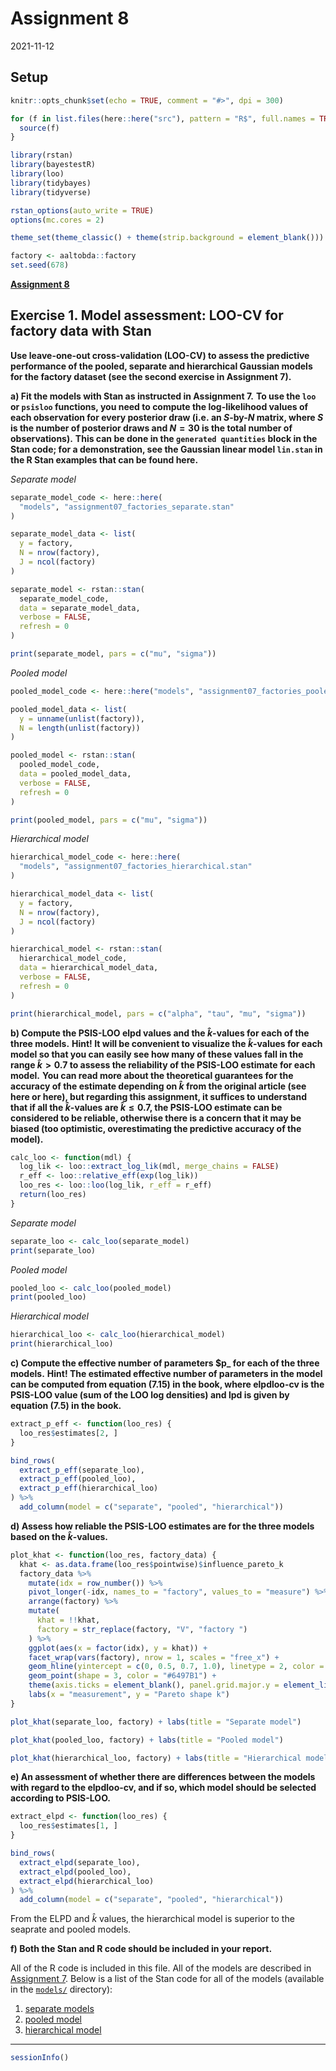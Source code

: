# Assignment 8

2021-11-12

## Setup

```r
knitr::opts_chunk$set(echo = TRUE, comment = "#>", dpi = 300)

for (f in list.files(here::here("src"), pattern = "R$", full.names = TRUE)) {
  source(f)
}

library(rstan)
library(bayestestR)
library(loo)
library(tidybayes)
library(tidyverse)

rstan_options(auto_write = TRUE)
options(mc.cores = 2)

theme_set(theme_classic() + theme(strip.background = element_blank()))

factory <- aaltobda::factory
set.seed(678)
```

**[Assignment 8](assignments/assignment-08.pdf)**

## Exercise 1. Model assessment: LOO-CV for factory data with Stan

**Use leave-one-out cross-validation (LOO-CV) to assess the predictive performance of the pooled, separate and hierarchical Gaussian models for the factory dataset (see the second exercise in Assignment 7).**

**a) Fit the models with Stan as instructed in Assignment 7.**
**To use the `loo` or `psisloo` functions, you need to compute the log-likelihood values of each observation for every posterior draw (i.e. an $S$-by-$N$ matrix, where $S$ is the number of posterior draws and $N = 30$ is the total number of observations).**
**This can be done in the `generated quantities` block in the Stan code; for a demonstration, see the Gaussian linear model `lin.stan` in the R Stan examples that can be found here.**


*Separate model*

```r
separate_model_code <- here::here(
  "models", "assignment07_factories_separate.stan"
)

separate_model_data <- list(
  y = factory,
  N = nrow(factory),
  J = ncol(factory)
)

separate_model <- rstan::stan(
  separate_model_code,
  data = separate_model_data,
  verbose = FALSE,
  refresh = 0
)

print(separate_model, pars = c("mu", "sigma"))
```

*Pooled model*

```r
pooled_model_code <- here::here("models", "assignment07_factories_pooled.stan")

pooled_model_data <- list(
  y = unname(unlist(factory)),
  N = length(unlist(factory))
)

pooled_model <- rstan::stan(
  pooled_model_code,
  data = pooled_model_data,
  verbose = FALSE,
  refresh = 0
)

print(pooled_model, pars = c("mu", "sigma"))
```

*Hierarchical model*

```r
hierarchical_model_code <- here::here(
  "models", "assignment07_factories_hierarchical.stan"
)

hierarchical_model_data <- list(
  y = factory,
  N = nrow(factory),
  J = ncol(factory)
)

hierarchical_model <- rstan::stan(
  hierarchical_model_code,
  data = hierarchical_model_data,
  verbose = FALSE,
  refresh = 0
)

print(hierarchical_model, pars = c("alpha", "tau", "mu", "sigma"))
```

**b) Compute the PSIS-LOO elpd values and the $\hat{k}$-values for each of the three models.**
**Hint! It will be convenient to visualize the $\hat{k}$-values for each model so that you can easily see how many of these values fall in the range $\hat{k} > 0.7$ to assess the reliability of the PSIS-LOO estimate for each model.**
**You can read more about the theoretical guarantees for the accuracy of the estimate depending on $\hat{k}$ from the original article (see here or here), but regarding this assignment, it suffices to understand that if all the $\hat{k}$-values are $\hat{k} \le 0.7$, the PSIS-LOO estimate can be considered to be reliable, otherwise there is a concern that it may be biased (too optimistic, overestimating the predictive accuracy of the model).**

```r
calc_loo <- function(mdl) {
  log_lik <- loo::extract_log_lik(mdl, merge_chains = FALSE)
  r_eff <- loo::relative_eff(exp(log_lik))
  loo_res <- loo::loo(log_lik, r_eff = r_eff)
  return(loo_res)
}
```

*Separate model*

```r
separate_loo <- calc_loo(separate_model)
print(separate_loo)
```

*Pooled model*

```r
pooled_loo <- calc_loo(pooled_model)
print(pooled_loo)
```

*Hierarchical model*

```r
hierarchical_loo <- calc_loo(hierarchical_model)
print(hierarchical_loo)
```

**c) Compute the effective number of parameters $p_\text{eff} for each of the three models.**
**Hint! The estimated effective number of parameters in the model can be computed from equation (7.15) in the book, where elpdloo-cv is the PSIS-LOO value (sum of the LOO log densities) and lpd is given by equation (7.5) in the book.**

```r
extract_p_eff <- function(loo_res) {
  loo_res$estimates[2, ]
}

bind_rows(
  extract_p_eff(separate_loo),
  extract_p_eff(pooled_loo),
  extract_p_eff(hierarchical_loo)
) %>%
  add_column(model = c("separate", "pooled", "hierarchical"))
```

**d) Assess how reliable the PSIS-LOO estimates are for the three models based on the $\hat{k}$-values.**

```r
plot_khat <- function(loo_res, factory_data) {
  khat <- as.data.frame(loo_res$pointwise)$influence_pareto_k
  factory_data %>%
    mutate(idx = row_number()) %>%
    pivot_longer(-idx, names_to = "factory", values_to = "measure") %>%
    arrange(factory) %>%
    mutate(
      khat = !!khat,
      factory = str_replace(factory, "V", "factory ")
    ) %>%
    ggplot(aes(x = factor(idx), y = khat)) +
    facet_wrap(vars(factory), nrow = 1, scales = "free_x") +
    geom_hline(yintercept = c(0, 0.5, 0.7, 1.0), linetype = 2, color = "grey50") +
    geom_point(shape = 3, color = "#6497B1") +
    theme(axis.ticks = element_blank(), panel.grid.major.y = element_line()) +
    labs(x = "measurement", y = "Pareto shape k")
}
```

```r
plot_khat(separate_loo, factory) + labs(title = "Separate model")
```

```r
plot_khat(pooled_loo, factory) + labs(title = "Pooled model")
```

```r
plot_khat(hierarchical_loo, factory) + labs(title = "Hierarchical model")
```

**e) An assessment of whether there are differences between the models with regard to the elpdloo-cv, and if so, which model should be selected according to PSIS-LOO.**

```r
extract_elpd <- function(loo_res) {
  loo_res$estimates[1, ]
}
```

```r
bind_rows(
  extract_elpd(separate_loo),
  extract_elpd(pooled_loo),
  extract_elpd(hierarchical_loo)
) %>%
  add_column(model = c("separate", "pooled", "hierarchical"))
```

From the ELPD and $\hat{k}$ values, the hierarchical model is superior to the seaprate and pooled models.

**f) Both the Stan and R code should be included in your report.**

All of the R code is included in this file.
All of the models are described in [Assignment 7](jhcook-assignment-07.html).
Below is a list of the Stan code for all of the models (available in the [`models/`](./models/) directory):

1. [separate models](../models/assignment07_factories_separate.stan)
2. [pooled model](../models/assignment07_factories_pooled.stan)
3. [hierarchical model](../models/assignment07_factories_hierarchical.stan)

---

```r
sessionInfo()
```
